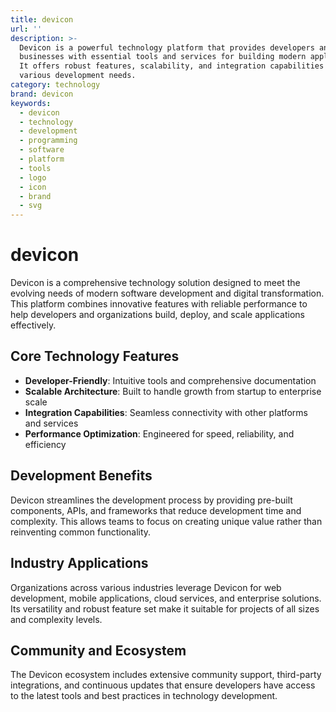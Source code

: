 ```yaml
---
title: devicon
url: ''
description: >-
  Devicon is a powerful technology platform that provides developers and
  businesses with essential tools and services for building modern applications.
  It offers robust features, scalability, and integration capabilities for
  various development needs.
category: technology
brand: devicon
keywords:
  - devicon
  - technology
  - development
  - programming
  - software
  - platform
  - tools
  - logo
  - icon
  - brand
  - svg
---
```


# devicon

Devicon is a comprehensive technology solution designed to meet the evolving needs of modern software development and digital transformation. This platform combines innovative features with reliable performance to help developers and organizations build, deploy, and scale applications effectively.

## Core Technology Features

- **Developer-Friendly**: Intuitive tools and comprehensive documentation
- **Scalable Architecture**: Built to handle growth from startup to enterprise scale
- **Integration Capabilities**: Seamless connectivity with other platforms and services
- **Performance Optimization**: Engineered for speed, reliability, and efficiency

## Development Benefits

Devicon streamlines the development process by providing pre-built components, APIs, and frameworks that reduce development time and complexity. This allows teams to focus on creating unique value rather than reinventing common functionality.

## Industry Applications

Organizations across various industries leverage Devicon for web development, mobile applications, cloud services, and enterprise solutions. Its versatility and robust feature set make it suitable for projects of all sizes and complexity levels.

## Community and Ecosystem

The Devicon ecosystem includes extensive community support, third-party integrations, and continuous updates that ensure developers have access to the latest tools and best practices in technology development.
